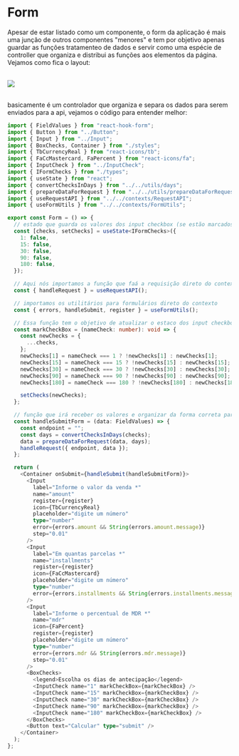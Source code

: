 
<Meta title="Componentes/Form" />

# Form

Apesar de estar listado como um componente, o form da aplicação é mais uma junção de outros componentes "menores" e tem por objetivo apenas guardar as funções tratamenteo de dados e servir como uma espécie de controller que organiza e distribui as funções aos elementos da página. Vejamos como fica o layout:

<br />

<img src="https://i.ibb.co/yWZrWtB/Captura-de-tela-de-2022-11-18-20-41-41.png" />

<br />
<br />

basicamente é um controlador que organiza e separa os dados para serem enviados para a api, vejamos o código para entender melhor:

```typescript
import { FieldValues } from "react-hook-form";
import { Button } from "../Button";
import { Input } from "../Input";
import { BoxChecks, Container } from "./styles";
import { TbCurrencyReal } from "react-icons/tb";
import { FaCcMastercard, FaPercent } from "react-icons/fa";
import { InputCheck } from "../InputCheck";
import { IFormChecks } from "./types";
import { useState } from "react";
import { convertChecksInDays } from "../../utils/days";
import { prepareDataForRequest } from "../../utils/prepareDataForRequest";
import { useRequestAPI } from "../../contexts/RequestAPI";
import { useFormUtils } from "../../contexts/FormUtils";

export const Form = () => {
  // estado que guarda os valores dos input checkbox (se estão marcados ou não)
  const [checks, setChecks] = useState<IFormChecks>({
    1: false,
    15: false,
    30: false,
    90: false,
    180: false,
  });

  // Aqui nós importamos a função que faá a requisição direto do contexto
  const { handleRequest } = useRequestAPI();

  // importamos os utilitários para formulários direto do contexto
  const { errors, handleSubmit, register } = useFormUtils();

  // Essa função tem o objetivo de atualizar o estaco dos input checkbox, ativando e desativando eles
  const markCheckBox = (nameCheck: number): void => {
    const newChecks = {
      ...checks,
    };
    newChecks[1] = nameCheck === 1 ? !newChecks[1] : newChecks[1];
    newChecks[15] = nameCheck === 15 ? !newChecks[15] : newChecks[15];
    newChecks[30] = nameCheck === 30 ? !newChecks[30] : newChecks[30];
    newChecks[90] = nameCheck === 90 ? !newChecks[90] : newChecks[90];
    newChecks[180] = nameCheck === 180 ? !newChecks[180] : newChecks[180];

    setChecks(newChecks);
  };

  // função que irá receber os valores e organizar da forma correta para o envio para a api
  const handleSubmitForm = (data: FieldValues) => {
    const endpoint = "";
    const days = convertChecksInDays(checks);
    data = prepareDataForRequest(data, days);
    handleRequest({ endpoint, data });
  };

  return (
    <Container onSubmit={handleSubmit(handleSubmitForm)}>
      <Input
        label="Informe o valor da venda *"
        name="amount"
        register={register}
        icon={TbCurrencyReal}
        placeholder="digite um número"
        type="number"
        error={errors.amount && String(errors.amount.message)}
        step="0.01"
      />
      <Input
        label="Em quantas parcelas *"
        name="installments"
        register={register}
        icon={FaCcMastercard}
        placeholder="digite um número"
        type="number"
        error={errors.installments && String(errors.installments.message)}
      />
      <Input
        label="Informe o percentual de MDR *"
        name="mdr"
        icon={FaPercent}
        register={register}
        placeholder="digite um número"
        type="number"
        error={errors.mdr && String(errors.mdr.message)}
        step="0.01"
      />
      <BoxChecks>
        <legend>Escolha os dias de antecipação</legend>
        <InputCheck name="1" markCheckBox={markCheckBox} />
        <InputCheck name="15" markCheckBox={markCheckBox} />
        <InputCheck name="30" markCheckBox={markCheckBox} />
        <InputCheck name="90" markCheckBox={markCheckBox} />
        <InputCheck name="180" markCheckBox={markCheckBox} />
      </BoxChecks>
      <Button text="Calcular" type="submit" />
    </Container>
  );
};
```
